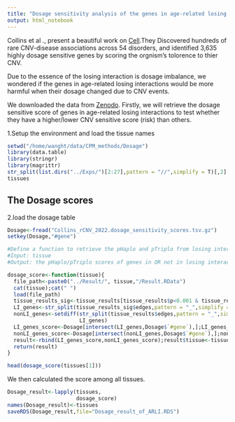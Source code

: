 ```yaml
---
title: "Dosage sensitivity analysis of the genes in age-related losing interactions"
output: html_notebook
---
```


Collins et al ., present a beautiful work on [Cell](https://www.cell.com/cell/fulltext/S0092-8674(22)00788-7).They Discovered hundreds of rare CNV-disease associations across 54 disorders, and identified 3,635 highly dosage sensitive genes by scoring the orgnism's tolorence to thier CNV.

Due to the essence of the losing interaction is dosage imbalance, we wondered if the genes in age-related losing interactions would be more harmful when their dosage changed due to CNV events. 

We downloaded the data from [Zenodo](https://zenodo.org/record/6347673). Firstly, we will retrieve the dosage sensitive score of genes in age-related losing interactions to test whether they have a higher/lower CNV sensitive score (risk) than others. 

1.Setup the environment and load the tissue names
```r
setwd("/home/wanght/data/CPM_methods/Dosage")
library(data.table)
library(stringr)
library(magrittr)
str_split(list.dirs("../Exps/")[2:27],pattern = "//",simplify = T)[,2] -> tissues
tissues
```

## The Dosage scores
2.load the dosage table
```r
Dosage<-fread("Collins_rCNV_2022.dosage_sensitivity_scores.tsv.gz")
setkey(Dosage,"#gene")

#Define a function to retrieve the pHaplo and pTriplo from losing interact of tissues
#Input: tissue
#Output: the pHaplo/pTriplo scores of genes in OR not in losing interactions (LI)

dosage_score<-function(tissue){
  file_path<-paste0("../Result/", tissue,"/Result.RData")
  cat(tissue);cat(" ")
  load(file_path)
  tissue_results_sig<-tissue_results[tissue_results$p<0.001 & tissue_results$tau>0,]
  LI_genes<-str_split(tissue_results_sig$edges,pattern = "_",simplify = T)[,1] %>% unique
  nonLI_genes<-setdiff(str_split(tissue_results$edges,pattern = "_",simplify = T)[,1] %>% unique,
                       LI_genes)
  LI_genes_score<-Dosage[intersect(LI_genes,Dosage$`#gene`),];LI_genes_score$type<-"LI_genes"
  nonLI_genes_score<-Dosage[intersect(nonLI_genes,Dosage$`#gene`),];nonLI_genes_score$type<-"nonLI_genes"
  result<-rbind(LI_genes_score,nonLI_genes_score);result$tissue<-tissue
  return(result)
}

head(dosage_score(tissues[1]))
```

We then calculated the score among all tissues.
```r
Dosage_result<-lapply(tissues,
                      dosage_score)
names(Dosage_result)<-tissues
saveRDS(Dosage_result,file="Dosage_result_of_ARLI.RDS")
```



